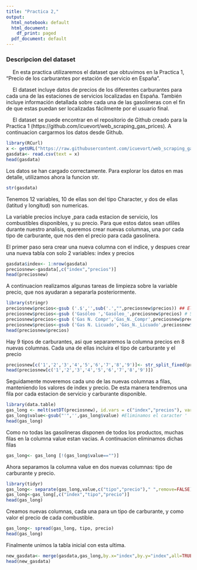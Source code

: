 ---
title: "Practica 2," 
output:
  html_notebook: default
  html_document:
    df_print: paged
  pdf_document: default
---



### Descripcion del dataset

&emsp; En esta practica utilizaremos el dataset que obtuvimos en la Practica 1, “Precio de los carburantes por estación de servicio en España”. 
  
&emsp; El dataset incluye datos de precios de los diferentes carburantes para cada una de las estaciones de servicios localizadas en España. También incluye información detallada sobre cada una de las gasolineras con el fin de que estas puedan ser localizadas fácilmente por el usuario final.


&emsp; El dataset se puede encontrar en el repositorio de Github creado para la Practica 1 (https://github.com/icuevort/web_scraping_gas_prices). A continuacion cargarmos los datos desde Github.


```{r}
library(RCurl)
x <- getURL("https://raw.githubusercontent.com/icuevort/web_scraping_gas_prices/main/dataset/Gasolineras.csv")
gasdata<- read.csv(text = x)
head(gasdata)
```


Los datos se han cargado correctamente. Para explorar los datos en mas detalle, utilizamos ahora la funcion str. 

```{r}
str(gasdata)
```


Tenemos 12 variables, 10 de ellas son del tipo Character, y dos de ellas (latitud y longitud) son numericas.


La variable precios incluye ,para cada estacion de servicio, los combustibles disponibles, y su precio. Para que estos datos sean utliles durante nuestro analisis, queremos crear nuevas columnas, una por cada tipo de carburante, que nos den el precio para cada gasolinera. 


El primer paso sera crear una nueva columna con el indice, y despues crear una nueva tabla con solo 2 variables: index y precios
```{r}
gasdata$index<- 1:nrow(gasdata)
preciosnew<-gasdata[,c("index","precios")]
head(preciosnew)
```

A continuacion realizamos algunas tareas de limpieza sobre la variable precio, que nos ayudaran a separarla posteriormente.
```{r}
library(stringr)
preciosnew$precios<-gsub ('.$','',sub('.',"",preciosnew$precios)) ## Eliminamos el primer y ultimo caracter
preciosnew$precios<-gsub ('Gasóleo ','Gasóleo_',preciosnew$precios) # Sustituimos el espacio en blanco para el tipo gasoleo
preciosnew$precios<-gsub ('Gas N. Compr','Gas_N._Compr',preciosnew$precios) # Sustituimos el espacio en blanco para el tipo gas
preciosnew$precios<-gsub ('Gas N. Licuado','Gas_N._Licuado',preciosnew$precios)
head(preciosnew$precios)
```

Hay 9 tipos de carburantes, asi que separaremos la columna precios en 8 nuevas columnas. Cada una de ellas incluira el tipo de carburante y el precio
```{r}
preciosnew[c('1','2','3','4','5','6','7','8','9')]<- str_split_fixed(preciosnew$precios,"', '",9)
head(preciosnew[c('1','2','3','4','5','6','7','8','9')])

```

Seguidamente moveremos cada uno de las nuevas columnas a filas, manteniendo los valores de index y precio. De esta manera tendremos una fila por cada estacion de servicio y carburante disponible.
```{r}
library(data.table)
gas_long <- melt(setDT(preciosnew), id.vars = c("index","precios"), variable.name = "gas")
gas_long$value<-gsub("'",'',gas_long$value) #Eliminamos el caracter '
head(gas_long)
```

Como no todas las gasolineras disponen de todos los productos, muchas filas en la columna value estan vacias. A continuacion eliminamos dichas filas
```{r}
gas_long<- gas_long [!(gas_long$value=="")]
```
Ahora separamos la columna value en dos nuevas columnas: tipo de carburante y precio. 

```{r}
library(tidyr)
gas_long<- separate(gas_long,value,c("tipo","precio")," ",remove=FALSE)
gas_long<-gas_long[,c("index","tipo","precio")]
head(gas_long)
```


Creamos nuevas columnas, cada una para un tipo de carburante, y como valor el precio de cada combustible.
```{r}
gas_long<- spread(gas_long, tipo, precio)
head(gas_long)
```

Finalmente unimos la tabla inicial con esta ultima.
```{r}
new_gasdata<- merge(gasdata,gas_long,by.x="index",by.y="index",all=TRUE)
head(new_gasdata)
```


